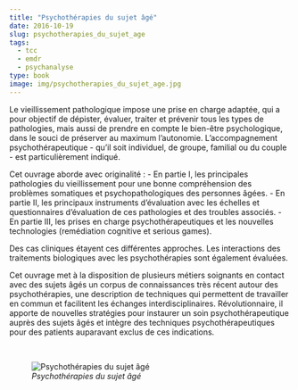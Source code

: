 ```yaml
---
title: "Psychothérapies du sujet âgé"
date: 2016-10-19
slug: psychotherapies_du_sujet_age
tags:
  - tcc
  - emdr
  - psychanalyse
type: book
image: img/psychotherapies_du_sujet_age.jpg
---
```


Le vieillissement pathologique impose une prise en charge adaptée, qui a pour objectif de dépister, évaluer, traiter et prévenir tous les types de pathologies, mais aussi de prendre en compte le bien-être psychologique, dans le souci de préserver au maximum l'autonomie.
L'accompagnement psychothérapeutique - qu'il soit individuel, de groupe, familial ou du couple - est particulièrement indiqué.

Cet ouvrage aborde avec originalité :
- En partie I, les principales pathologies du vieillissement pour une bonne compréhension des problèmes somatiques et psychopathologiques des personnes âgées.
- En partie II, les principaux instruments d'évaluation avec les échelles et questionnaires d'évaluation de ces pathologies et des troubles associés.
- En partie III, les prises en charge psychothérapeutiques et les nouvelles technologies (remédiation cognitive et serious games).

Des cas cliniques étayent ces différentes approches.
Les interactions des traitements biologiques avec les psychothérapies sont également évaluées.

Cet ouvrage met à la disposition de plusieurs métiers soignants en contact avec des sujets âgés un corpus de connaissances très récent autour des psychothérapies, une description de techniques qui permettent de travailler en commun et facilitent les échanges interdisciplinaires.
Révolutionnaire, il apporte de nouvelles stratégies pour instaurer un soin psychothérapeutique auprès des sujets âgés et intègre des techniques psychothérapeutiques pour des patients auparavant exclus de ces indications.

<br>

![_Psychothérapies du sujet âgé_](img/psychotherapies_du_sujet_age.jpg)
